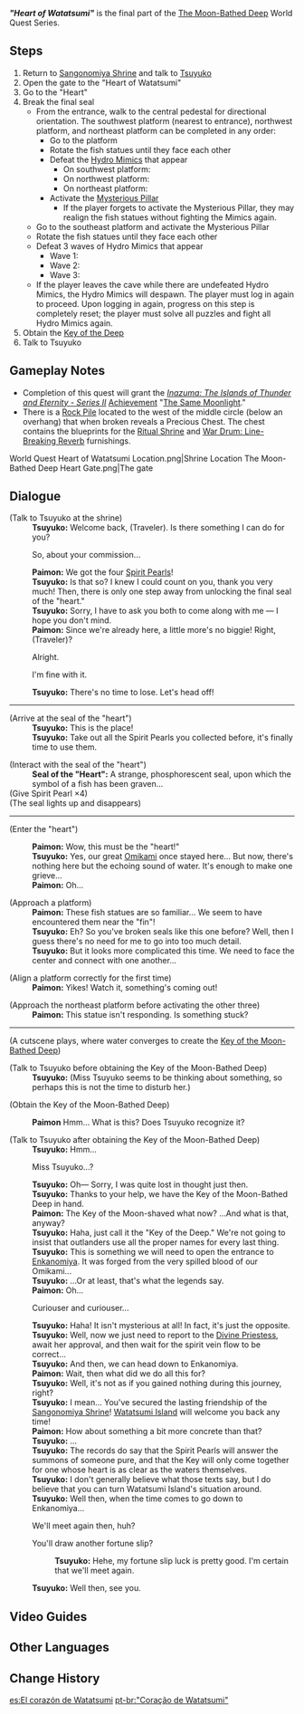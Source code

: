 {{Quest Infobox
|id            = 72149
|type          = World
|image         = World Quest Heart of Watatsumi.png
|chapter       = The Moon-Bathed Deep
|summary       = Tsuyuko takes the Traveler and Paimon to the Heart of Watatsumi, where they break the final seal and obtain the [[Key of the Moon-Bathed Deep]]. They await to open the door to Enkanomiya.
|region        = Inazuma
|area          = Watatsumi Island
|subarea       = Sangonomiya Shrine
|startLocation = [[Sangonomiya Shrine]], [[Inazuma]]
|prev          = "Eye of Watatsumi"
|prev2         = "Fang of Watatsumi"
|prev3         = "Fin of Watatsumi"
|prev4         = "Tail of Watatsumi"
|next          = The Still Water's Flow
|characters    = Paimon; Traveler; Tsuyuko
|exp           = 350
|mora          = 30,000
|primogems     = 40
|rep           = Inazuma
|repAmt        = 20
|repOrder      = 356
|other         = {{Card|Hero's Wit|3}}{{Card|Mystic Enhancement Ore|6}}{{Card|Key of the Moon-Bathed Deep|1}}
}}

'''''"Heart of Watatsumi"''''' is the final part of the [[The Moon-Bathed Deep]] World Quest Series.

==Steps==
# Return to [[Sangonomiya Shrine]] and talk to [[Tsuyuko]]
# Open the gate to the "Heart of Watatsumi"
# Go to the "Heart"
# Break the final seal
#* From the entrance, walk to the central pedestal for directional orientation. The southwest platform (nearest to entrance), northwest platform, and northeast platform can be completed in any order:
#** Go to the platform
#** Rotate the fish statues until they face each other
#** Defeat the [[Hydro Mimics]] that appear
#*** On southwest platform: {{Enemy List|Hydro Mimic Ferret;Hydro Mimic Finch}}
#*** On northwest platform: {{Enemy List|Hydro Mimic Finch;Hydro Mimic Boar}}
#*** On northeast platform: {{Enemy List|Hydro Mimic Frog;Hydro Mimic Crab}}
#** Activate the [[Mysterious Pillar]]
#*** If the player forgets to activate the Mysterious Pillar, they may realign the fish statues without fighting the Mimics again.
#* Go to the southeast platform and activate the Mysterious Pillar
#* Rotate the fish statues until they face each other
#* Defeat 3 waves of Hydro Mimics that appear
#** Wave 1: {{Enemy List|Hydro Mimic Crane*3;Hydro Mimic Ferret;Hydro Mimic Finch}}
#** Wave 2: {{Enemy List|Hydro Mimic Crane*3;Hydro Mimic Boar;Hydro Mimic Finch}}
#** Wave 3: {{Enemy List|Hydro Mimic Crane*3;Hydro Mimic Frog;Hydro Mimic Crab}}
#* If the player leaves the cave while there are undefeated Hydro Mimics, the Hydro Mimics will despawn. The player must log in again to proceed. Upon logging in again, progress on this step is completely reset; the player must solve all puzzles and fight all Hydro Mimics again.
# Obtain the [[Key of the Moon-Bathed Deep|Key of the Deep]]
# Talk to Tsuyuko

==Gameplay Notes==
* Completion of this quest will grant the ''[[Inazuma: The Islands of Thunder and Eternity - Series II]]'' [[Achievement]] "[[The Same Moonlight]]."
* There is a [[Rock Pile]] located to the west of the middle circle (below an overhang) that when broken reveals a Precious Chest. The chest contains the blueprints for the [[Ritual Shrine]] and [[War Drum: Line-Breaking Reverb]] furnishings.
<gallery>
World Quest Heart of Watatsumi Location.png|Shrine Location
The Moon-Bathed Deep Heart Gate.png|The gate
</gallery>

==Dialogue==
{{Quest Description|You have the four [[Spirit Pearl]]s. It's time to report your progress to Tsuyuko.}}
{{Dialogue start}}
;(Talk to Tsuyuko at the shrine)
:'''Tsuyuko:''' Welcome back, (Traveler). Is there something I can do for you?
:{{DIcon}} So, about your commission...
:'''Paimon:''' We got the four [[Spirit Pearl]]s!
:'''Tsuyuko:''' Is that so? I knew I could count on you, thank you very much! Then, there is only one step away from unlocking the final seal of the "heart."
:'''Tsuyuko:''' Sorry, I have to ask you both to come along with me &mdash; I hope you don't mind.
:'''Paimon:''' Since we're already here, a little more's no biggie! Right, (Traveler)?
:{{DIcon}} Alright.
:{{DIcon}} I'm fine with it.
:'''Tsuyuko:''' There's no time to lose. Let's head off!
{{Dialogue end}}
----
{{Quest Description|update|Use the four Spirit Pearls to open the gate to the "heart."}}
{{Dialogue start}}
;(Arrive at the seal of the "heart")
:'''Tsuyuko:''' This is the place!
:'''Tsuyuko:''' Take out all the Spirit Pearls you collected before, it's finally time to use them.
{{Dialogue end}}
{{Quest Description|update|The place where Watatsumi's "heart" is hidden is but one step away...}}
{{Dialogue start}}
;(Interact with the seal of the "heart")
:'''Seal of the "Heart":''' A strange, phosphorescent seal, upon which the symbol of a fish has been graven...
;(Give Spirit Pearl ×4)
;(The seal lights up and disappears)
----
;(Enter the "heart")
{{Dialogue end}}
{{Quest Description|update|The seal of the "heart" seems to require both experience and wisdom to break...}}
{{Dialogue start}}
:'''Paimon:''' Wow, this must be the "heart!"
:'''Tsuyuko:''' Yes, our great [[Omikami]] once stayed here... But now, there's nothing here but the echoing sound of water. It's enough to make one grieve...
:'''Paimon:''' Oh...

;(Approach a platform)
:'''Paimon:''' These fish statues are so familiar... We seem to have encountered them near the "fin"!
:'''Tsuyuko:''' Eh? So you've broken seals like this one before? Well, then I guess there's no need for me to go into too much detail.
:'''Tsuyuko:''' But it looks more complicated this time. We need {{Color|buzzword|all three statues}} to face the center and connect with one another...

;(Align a platform correctly for the first time)
:'''Paimon:''' Yikes! Watch it, something's coming out!

;(Approach the northeast platform before activating the other three)
:'''Paimon:''' This statue isn't responding. Is something stuck?
----
;(A cutscene plays, where water converges to create the [[Key of the Moon-Bathed Deep]])
{{Dialogue end}}
{{Quest Description|update|After a long journey, you have finally reached the enigmatic "Heart of Watatsumi"...}}
{{Dialogue start}}
;(Talk to Tsuyuko before obtaining the Key of the Moon-Bathed Deep)
:'''Tsuyuko:''' (Miss Tsuyuko seems to be thinking about something, so perhaps this is not the time to disturb her.)

;(Obtain the Key of the Moon-Bathed Deep)
{{Dialogue end}}
{{Quest Description|update|Report your findings to Tsuyuko.}}
{{Dialogue start}}
:'''Paimon''' Hmm... What is this? Does Tsuyuko recognize it?

;(Talk to Tsuyuko after obtaining the Key of the Moon-Bathed Deep)
:'''Tsuyuko:''' Hmm...
:{{DIcon}} Miss Tsuyuko...?
:'''Tsuyuko:''' Oh&mdash; Sorry, I was quite lost in thought just then.
:'''Tsuyuko:''' Thanks to your help, we have the Key of the Moon-Bathed Deep in hand.
:'''Paimon:''' The Key of the Moon-shaved what now? ...And what is that, anyway?
:'''Tsuyuko:''' Haha, just call it the "Key of the Deep." We're not going to insist that outlanders use all the proper names for every last thing.
:'''Tsuyuko:''' This is something we will need to open the entrance to [[Enkanomiya]]. It was forged from the very spilled blood of our Omikami...
:'''Tsuyuko:''' ...Or at least, that's what the legends say.
:'''Paimon:''' Oh...
:{{DIcon}} Curiouser and curiouser...
:'''Tsuyuko:''' Haha! It isn't mysterious at all! In fact, it's just the opposite.
:'''Tsuyuko:''' Well, now we just need to report to the [[Sangonomiya Kokomi|Divine Priestess]], await her approval, and then wait for the spirit vein flow to be correct...
:'''Tsuyuko:''' And then, we can head down to Enkanomiya.
:'''Paimon:''' Wait, then what did we do all this for?
:'''Tsuyuko:''' Well, it's not as if you gained nothing during this journey, right?
:'''Tsuyuko:''' I mean... You've secured the lasting friendship of the [[Sangonomiya Shrine]]! [[Watatsumi Island]] will welcome you back any time!
:'''Paimon:''' How about something a bit more concrete than that?
:'''Tsuyuko:''' ...
:'''Tsuyuko:''' The records do say that the Spirit Pearls will answer the summons of someone pure, and that the Key will only come together for one whose heart is as clear as the waters themselves.
:'''Tsuyuko:''' I don't generally believe what those texts say, but I do believe that you can turn Watatsumi Island's situation around.
:'''Tsuyuko:''' Well then, when the time comes to go down to Enkanomiya...
:{{DIcon}} We'll meet again then, huh?
:{{DIcon}} You'll draw another fortune slip?
::'''Tsuyuko:''' Hehe, my fortune slip luck is pretty good. I'm certain that we'll meet again.
:'''Tsuyuko:''' Well then, see you.
{{Dialogue end}}

==Video Guides==
{{EVT
|video1   = https://youtu.be/zJiDpilqVfA
|caption1 = "Heart of Watatsumi" Guide
}}

==Other Languages==
{{Other Languages
|en      = "Heart of Watatsumi"
|zhs     = 「海祇之心」
|zhs_rm  = "Hǎiqí zhī Xīn"
|zht     = 「海祇之心」
|zht_rm  = "Hǎiqí zhī Xīn"
|zh_tl   = "Heart of Watatsumi"
|ja      = 「海祇の心」
|ja_rm   = "Watatsumi no Kokoro"
|ja_tl   = "Heart of Watatsumi"
|ko      = 「와타츠미의 심장」
|ko_rm   = "Watacheumi-ui Simjang"
|ko_tl   = "Heart of Watatsumi"
|es      = El corazón de Watatsumi
|es_tl   = The Heart of Watatsumi
|fr      = « Cœur de Watatsumi »
|fr_tl   = "Heart of Watatsumi"
|ru      = «Сердце Ватацуми»
|ru_tl   = "Heart of Watatsumi"
|th      = "ดวงใจแห่ง Watatsumi"
|th_rm   = "Duang-chai haeng Watatsumi"
|th_tl   = "Heart of Watatsumi"
|vi      = Tim Watatsumi
|vi_tl   = Heart of Watatsumi
|de      = „Herz von Watatsumi“
|de_tl   = "Heart of Watatsumi"
|id      = "Jantung Watatsumi"
|id_tl   = "Heart of Watatsumi"
|pt      = "Coração de Watatsumi"
|pt_tl   = "Heart of Watatsumi"
|tr      = "Watatsumi'nin Kalbi"
|tr_tl   = "Heart of Watatsumi"
|it      = Cuore di Watatsumi
|it_tl   = Heart of Watatsumi
}}

==Change History==
{{Change History|2.1}}

[[es:El corazón de Watatsumi]]
[[pt-br:"Coração de Watatsumi"]]